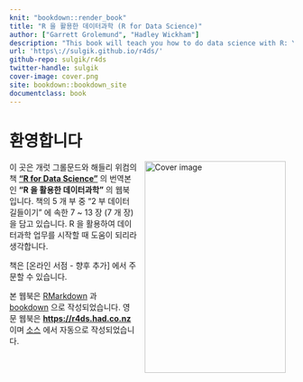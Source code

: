 ```yaml
---
knit: "bookdown::render_book"
title: "R 을 활용한 데이터과학 (R for Data Science)"
author: ["Garrett Grolemund", "Hadley Wickham"]
description: "This book will teach you how to do data science with R: You'll learn how to get your data into R, get it into the most useful structure, transform it, visualise it and model it. In this book, you will find a practicum of skills for data science. Just as a chemist learns how to clean test tubes and stock a lab, you'll learn how to clean data and draw plots---and many other things besides. These are the skills that allow data science to happen, and here you will find the best practices for doing each of these things with R. You'll learn how to use the grammar of graphics, literate programming, and reproducible research to save time. You'll also learn how to manage cognitive resources to facilitate discoveries when wrangling, visualising, and exploring data."
url: 'https\://sulgik.github.io/r4ds/'
github-repo: sulgik/r4ds
twitter-handle: sulgik
cover-image: cover.png
site: bookdown::bookdown_site
documentclass: book
---
```


# 환영합니다 {-} 

<a href="http://amzn.to/2aHLAQ1"><img src="cover.png" width="250" height="375" alt="Cover image" align="right" style="margin: 0 1em 0 1em" /></a> 이 곳은 개럿 그롤문드와 해들리 위컴의 책 [**"R for Data Science"**](https://r4ds.had.co.nz) 의 번역본인 **"R 을 활용한 데이터과학"** 의 웹북입니다. 책의 5 개 부 중 "2 부 데이터 길들이기" 에 속한 7 ~ 13 장 (7 개 장) 을 담고 있습니다. R 을 활용하여 데이터과학 업무를 시작할 때 도움이 되리라 생각합니다. 

책은 [온라인 서점 - 향후 추가] 에서 주문할 수 있습니다.

본 웹북은 [RMarkdown](https://rmarkdown.rstudio.com) 과 [bookdown](https://bookdown.org) 으로 작성되었습니다. 영문 웹북은 **<https://r4ds.had.co.nz>** 이며 [소스](https://github.com/hadley/r4ds) 에서 자동으로 작성되었습니다.
